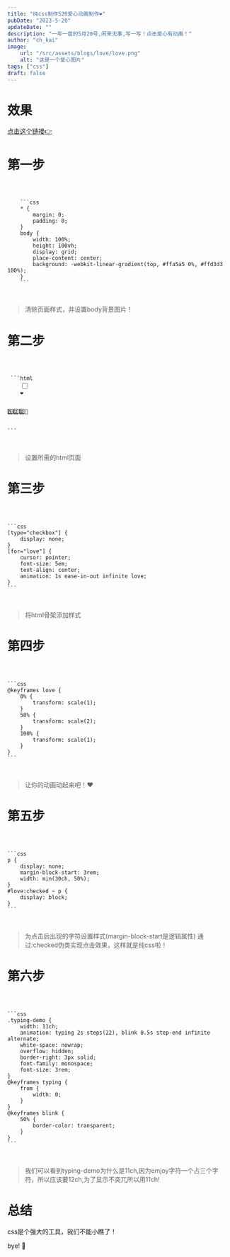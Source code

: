 ---
title: "纯css制作520爱心动画制作❤️"
pubDate: "2023-5-20"
updateDate: ""
description: "一年一度的5月20号,闲来无事,写一写！点击爱心有动画！"
author: "ch_kai"
image: 
    url: "/src/assets/blogs/love/love.png"
    alt: "这是一个爱心图片"
tags: ["css"]
draft: false
---


# 效果

[点击这个链接👉](https://codepen.io/cai_kai/pen/zYmMmJa)

# 第一步

<Code showTip={false}>
    <div slot='code' class="code-content">
    ```css
    * {
        margin: 0;
        padding: 0;
    }
    body {
        width: 100%;
        height: 100vh;
        display: grid;
        place-content: center;
        background: -webkit-linear-gradient(top, #ffa5a5 0%, #ffd3d3 100%);
    }
    ```
    </div>
</Code>



> 清除页面样式，并设置body背景图片！

# 第二步

<Code showTip={false}>
    <div slot="code" class="code-content">
 ```html
    <input type="checkbox" id="love">
    <label for="love">❤️</label>
    <p class="typing-demo">5️⃣2️⃣0️⃣💌</p>
```
    </div>
</Code>

> 设置所需的html页面

# 第三步

<Code showTip={false}>
    <div slot="code" class="code-content">
```css
[type="checkbox"] {
    display: none;
}
[for="love"] {
    cursor: pointer;
    font-size: 5em;
    text-align: center;
    animation: 1s ease-in-out infinite love;
}
```
    </div>
</Code>

> 将html骨架添加样式

# 第四步

<Code showTip={false}>
    <div slot="code" class="code-content">
```css
@keyframes love {
    0% {
        transform: scale(1);
    }
    50% {
        transform: scale(2);
    }
    100% {
        transform: scale(1);
    }
}
```
    </div>
</Code>


> 让你的动画动起来吧！❤️

# 第五步

<Code showTip={false}>
    <div slot="code" class="code-content">
```css
p {
    display: none;
    margin-block-start: 3rem;
    width: min(30ch, 50%);
}
#love:checked ~ p {
    display: block;
}
```
    </div>
</Code>


> 为点击后出现的字符设置样式(margin-block-start是逻辑属性)
> 通过:checked伪类实现点击效果，这样就是纯css啦！

# 第六步

<Code showTip={false}>
    <div slot="code" class="code-content">
```css
.typing-demo {
    width: 11ch;
    animation: typing 2s steps(22), blink 0.5s step-end infinite alternate;
    white-space: nowrap;
    overflow: hidden;
    border-right: 3px solid;
    font-family: monospace;
    font-size: 3rem;
}
@keyframes typing {
    from {
        width: 0;
    }
}
@keyframes blink {
    50% {
        border-color: transparent;
    }
}
```
    </div>
</Code>



> 我们可以看到typing-demo为什么是11ch,因为emjoy字符一个占三个字符，所以应该要12ch,为了显示不突兀所以用11ch!

# 总结

css是个强大的工具，我们不能小瞧了！

bye! 👋